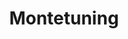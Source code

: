 ---
slug: montetuning
link: /projects/montetuning/
category: 'projects'
title: Montetuning
publicData: Sep 11th 2020
pagesCount: 7
pages: 
        - page:
            - image: ../../assets/images/projects/project-0-openfactoring/1.jpg
            - title: main,
        - page:
            - image: ../../assets/images/projects/project-0-openfactoring/1.jpg
            - title: GT,
        - page:
            - image: ../../assets/images/projects/project-0-openfactoring/1.jpg
            - title: GTR,
        - page:
            - image: ../../assets/images/projects/project-0-openfactoring/1.jpg
            - title: Shop,
        - page:
            - image: ../../assets/images/projects/project-0-openfactoring/1.jpg
            - title: Shop2,
        - page:
            - image: ../../assets/images/projects/project-0-openfactoring/1.jpg
            - title: instuction,
        - page:
            - image: ../../assets/images/projects/project-0-openfactoring/1.jpg
            - title: Faq
sortIdx: 20
---